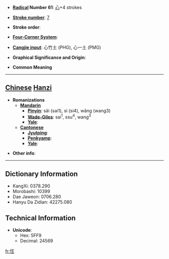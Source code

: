 * '''[[Wiktionary:Chinese radical index| Radical]] Number 61''': [[Wiktionary:Chinese radical index 心|心]]+4 strokes

* '''[[Wiktionary:Chinese total strokes index|Stroke number]]''': [[Wiktionary:Chinese total strokes index 7|7]]

* '''Stroke order''': 

* '''[[Wiktionary:Chinese four corner index|Four-Corner System]]''': 

* '''[[Wiktionary:Chinese Cangjie index|Cangjie input]]''': 心竹土 (PHG), 心一土 (PMG)

* '''Graphical Significance and Origin''': 

* '''Common Meaning'''

----

== [[Chinese]] [[Hanzi]] ==

* '''Romanizations'''
** '''[[Mandarin]]'''
*** '''[[Pinyin]]''': sāi (sai1), sì (si4), wǎng (wang3)
*** '''[[Wade-Giles]]''': sai<sup>1</sup>, ssu<sup>4</sup>, wang<sup>3</sup>
*** '''[[Yale]]''': 
** '''[[Cantonese]]'''
*** '''[[Jyutping]]''':
*** '''[[Penkyamp]]''': 
*** '''[[Yale]]''': 

* '''Other info''': 

----

== Dictionary Information ==

* KangXi: 0378.290
* Morobashi: 10399
* Dae Jaweon: 0706.280
* Hanyu Da Zidian: 42275.080

== Technical Information ==

* '''Unicode''':
** Hex: 5FF9
** Decimal: 24569

[[fr:忹]]